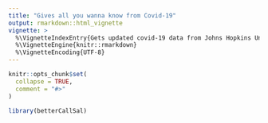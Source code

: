 ```yaml
---
title: "Gives all you wanna know from Covid-19"
output: rmarkdown::html_vignette
vignette: >
  %\VignetteIndexEntry{Gets updated covid-19 data from Johns Hopkins University github}
  %\VignetteEngine{knitr::rmarkdown}
  %\VignetteEncoding{UTF-8}
---
```


```r
knitr::opts_chunk$set(
  collapse = TRUE,
  comment = "#>"
)
```

```r
library(betterCallSal)
```
